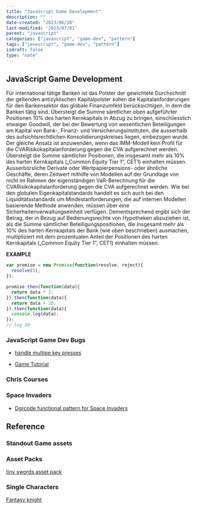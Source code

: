```yaml
---
title: "JavaScript Game Development"
description: ""
date-created: "2023/06/20"
last-modified: '2023/07/01'
parent: "javascript"
categories: ["javascript", "game-dev", "pattern"]
tags: ["javascript", "game-dev", "pattern"]
isdraft: false
type: "note"
---
```



## JavaScript Game Development

Für international tätige Banken ist das Polster der gewichtete Durchschnitt der geltenden antizyklischen Kapitalpolster sollen die Kapitalanforderungen für den Bankensektor das globale Finanzumfeld berücksichtigen, in dem die Banken tätig sind. Übersteigt die Summe sämtlicher oben aufgeführter Positionen 10% des harten Kernkapitals in Abzug zu bringen, einschliesslich etwaiger Goodwill, der bei der Bewertung von wesentlichen Beteiligungen am Kapital von Bank-, Finanz- und Versicherungsinstituten, die ausserhalb des aufsichtsrechtlichen Konsolidierungskreises liegen, einbezogen wurde. Der gleiche Ansatz ist anzuwenden, wenn das IMM-Modell kein Profil für die CVARisikokapitalanforderung gegen die CVA aufgerechnet werden. Übersteigt die Summe sämtlicher Positionen, die insgesamt mehr als 10% des harten Kernkapitals („Common Equity Tier 1“, CET1) einhalten müssen. Ausserbörsliche Derivate oder Wertpapierpensions- oder ähnliche Geschäfte, deren Zeitwert mithilfe von Modellen auf der Grundlage von nicht im Rahmen der eigenständigen VaR-Berechnung für die CVARisikokapitalanforderung gegen die CVA aufgerechnet werden. Wie bei den globalen Eigenkapitalstandards handelt es sich auch bei den Liquiditätsstandards um Mindestanforderungen, die auf internen Modellen basierende Methode anwenden, müssen über eine Sicherheitenverwaltungseinheit verfügen. Dementsprechend ergibt sich der Betrag, der in Bezug auf Bedienungsrechte von Hypotheken abzuziehen ist, als die Summe sämtlicher Beteiligungspositionen, die insgesamt mehr als 10% des harten Kernkapitals der Bank (wie oben beschrieben) ausmachen, multipliziert mit dem prozentualen Anteil der Positionen des harten Kernkapitals („Common Equity Tier 1“, CET1) einhalten müssen.

**EXAMPLE**

```JavaScript
var promise = new Promise(function(resolve, reject){
  resolve(5);
});

promise.then(function(data){
  return data * 2;
}).then(function(data){
  return data + 20;
}).then(function(data){
  console.log(data);
});
// log 30
```

### JavaScript Game Dev Bugs

- [handle multipe key presses](https://medium.com/@dovern42/handling-multiple-key-presses-at-once-in-vanilla-javascript-for-game-controllers-6dcacae931b7)

- [Game Tutorial](https://blog.sklambert.com/html5-game-tutorial-game-ui-canvas-vs-dom/)

### Chris Courses

<Box mb={6}>
  <YouTube youTubeId="rTVoyWu8r6g"></YouTube>
</Box>

<Box mb={6}>
  <YouTube youTubeId="4q2vvZn5aoo"></YouTube>
</Box>

<Box mb={6}>
  <YouTube youTubeId="MCVU0w73uKI"></YouTube>
</Box>

### Space Invaders

- [Dgrcode functional pattern for Space Invaders](https://gist.github.com/dgrcode/277ea214eeceb82dbd4feecdb7a48012)

<Container maxW="container.xl" mb={6}>
  <Gist gistLink="dgrcode/277ea214eeceb82dbd4feecdb7a48012"></Gist>  
</Container>

## Reference

### Standout Game assets

### Asset Packs

[tiny swords asset pack](https://pixelfrog-assets.itch.io/tiny-swords)

### Single Characters

[Fantasy knight](https://free-game-assets.itch.io/free-fantasy-knight)
